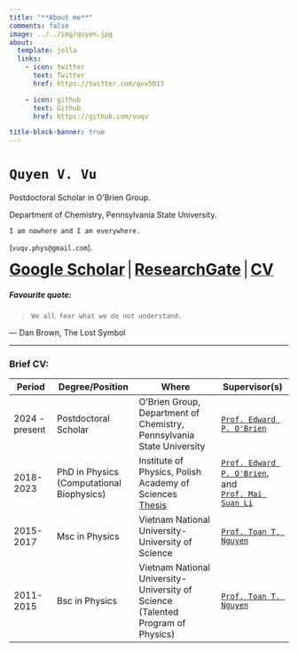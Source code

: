 ```yaml
---
title: "**About me**"
comments: false
image: ../../img/quyen.jpg
about:
  template: jolla
  links:
    - icon: twitter
      text: Twitter
      href: https://twitter.com/qvv5013

    - icon: github
      text: Github
      href: https://github.com/vuqv

title-block-banner: true
---
```


# `Quyen V. Vu`

Postdoctoral Scholar in O’Brien Group.

Department of Chemistry, Pennsylvania State University.

`I am nowhere and I am everywhere.`

 (`vuqv.phys@gmail.com`).

[<span style="font-size:2em; font-weight:bold">Google Scholar</span>](https://scholar.google.com/citations?user=T2l5tc0AAAAJ&hl=en){target="_blank"}
<span style="font-size:2em;">|</span>
[<span style="font-size:2em; font-weight:bold">ResearchGate</span>](https://www.researchgate.net/profile/Quyen-Vu-2?ev=hdr_xprf){target="_blank"}
<span style="font-size:2em;">|</span>
[<span style="font-size:2em; font-weight:bold">CV</span>](Curriculum_Vitae.pdf){target="_blank"}

##### Favourite quote:
>
    ```We all fear what we do not understand.```

― Dan Brown, The Lost Symbol

---------

### Brief CV:

<table class="table table-hover responsive-lg">
  <thead>
    <tr class="card-header">
      <th scope="col">Period        </th>
      <th scope="col">Degree/Position</th>
      <th scope="col">Where</th>
      <th scope="col">Supervisor(s)</th>
    </tr>
  </thead>
  <tbody>
      <tr >
      <td scope="row" class="text-center align-middle">
        2024 - present
      </td>
      <td class="text-center align-middle">
        Postdoctoral Scholar
      </td>
      <td class="text-center align-middle">
        O’Brien Group, Department of Chemistry, Pennsylvania State University
       </td>
      <td class="text-center align-middle">
        [`Prof. Edward P. O'Brien`](https://obrien22.vmhost.psu.edu/){target="_blank"}
      </td>
    </tr>

    <tr >
      <td scope="row" class="text-center align-middle">
        2018-2023
      </td>
      <td class="text-center align-middle">
        PhD in Physics <br>(Computational Biophysics)
      </td>
      <td class="text-center align-middle">
        Institute of Physics, Polish Academy of Sciences <br/> [Thesis](../../resources/Quyen_V__Vu_Thesis_2023.pdf){target="_blank"}
       </td>
      <td class="text-center align-middle">
        [`Prof. Edward P. O'Brien`](https://obrien22.vmhost.psu.edu/){target="_blank"},<br/> and <br/> [`Prof. Mai Suan Li`](http://info.ifpan.edu.pl/~masli/index.html){target="_blank"}
      </td>
    </tr>

    <tr >
      <td scope="row" class="text-center align-middle">
        2015-2017
      </td>
      <td class="text-center align-middle">
        Msc in Physics
      </td>
      <td class="text-center align-middle">
        Vietnam National University-University of Science
       </td>
      <td class="text-center align-middle">
        [`Prof. Toan T. Nguyen`](https://mscskeylab.hus.vnu.edu.vn/){target="_blank"}
      </td>
    </tr>

    <tr >
      <td scope="row" class="text-center align-middle">
        2011-2015
      </td>
      <td class="text-center align-middle">
        Bsc in Physics
      </td>
      <td class="text-center align-middle">
        Vietnam National University-University of Science <br /> (Talented Program of Physics)
        </td>
      <td class="text-center align-middle">
        [`Prof. Toan T. Nguyen`](https://mscskeylab.hus.vnu.edu.vn/){target="_blank"}
      </td>
    </tr>
  </tbody>
</table>

